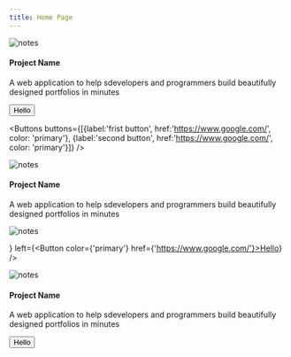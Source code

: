 ```yaml
---
title: Home Page
---
```



<Section background={"#D0CDE1"}>
<Chips chips={['ele1', 'ele2', 'ele3', 'ele4', 'ele5']} />
<ImageContainer width={'50%'}>

![notes](./notes.png)

</ImageContainer>
<h4>Project Name</h4>
<p>A web application to help sdevelopers and programmers build beautifully designed portfolios in minutes </p>
<Button color={'primary'} href={'https://www.google.com/'}>Hello</Button>

<Buttons buttons={[{label:'frist button', href:'https://www.google.com/', color: 'primary'}, {label:'second button', href:'https://www.google.com/', color: 'primary'}]} />

</Section>

<Section background={"#fff"}>
<ImageContainer width={'50%'}>

![notes](./notes.png)

</ImageContainer>
<h4>Project Name</h4>
<p>A web application to help sdevelopers and programmers build beautifully designed portfolios in minutes </p>
<TwoColumnsGrid right={ <ImageContainer width={'80%'}>

![notes](./notes.png)

</ImageContainer> } left={<Button color={'primary'} href={'https://www.google.com/'}>Hello</Button>} />
</Section>

<Section background={"#D0CDE1"}>
<ImageContainer width={'50%'}>

![notes](./notes.png)

</ImageContainer>
<h4>Project Name</h4>
<p>A web application to help sdevelopers and programmers build beautifully designed portfolios in minutes </p>
<Button color={'primary'} href={'https://www.google.com/'}>Hello</Button>
</Section>